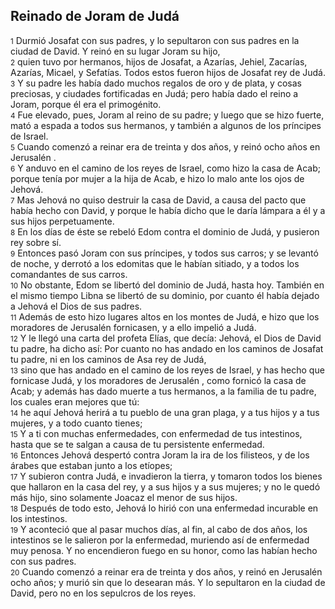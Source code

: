 == Reinado de Joram de Judá ==

{{anchor|1}} <small>1</small> Durmió Josafat con sus padres, y lo sepultaron con sus padres en la ciudad de David. Y reinó en su lugar Joram su hijo,<br>
{{anchor|2}} <small>2</small> quien tuvo por hermanos, hijos de Josafat, a Azarías, Jehiel, Zacarías, Azarías, Micael, y Sefatías. Todos estos fueron hijos de Josafat rey de Judá.<br>
{{anchor|3}} <small>3</small> Y su padre les había dado muchos regalos de oro y de plata, y cosas preciosas, y ciudades fortificadas en Judá; pero había dado el reino a Joram, porque él era el primogénito.<br>
{{anchor|4}} <small>4</small>  Fue  elevado, pues, Joram al reino de su padre; y luego que se hizo fuerte, mató a espada a todos sus hermanos, y también a algunos de los príncipes de Israel.<br>
{{anchor|5}} <small>5</small> Cuando comenzó a reinar era de treinta y dos años, y reinó ocho años en Jerusalén .<br>
{{anchor|6}} <small>6</small> Y anduvo en el camino de los reyes de Israel, como hizo la casa de Acab; porque tenía por mujer a la hija de Acab, e hizo lo malo ante los ojos de Jehová.<br>
{{anchor|7}} <small>7</small> Mas Jehová no quiso destruir la casa de David, a causa del pacto que había hecho con David, y porque le había dicho que le daría lámpara a él y a sus hijos perpetuamente.<br>
{{anchor|8}} <small>8</small> En los días de éste se rebeló Edom contra el dominio de Judá, y pusieron rey sobre sí.<br>
{{anchor|9}} <small>9</small> Entonces pasó Joram con sus príncipes, y todos sus carros; y se levantó de noche, y derrotó a los edomitas que le habían sitiado, y a todos los comandantes de sus carros.<br>
{{anchor|10}} <small>10</small> No obstante, Edom se libertó del dominio de Judá, hasta hoy. También en el mismo tiempo Libna se libertó de su dominio, por cuanto él había dejado a Jehová el Dios de sus padres.<br>
{{anchor|11}} <small>11</small> Además de esto hizo lugares altos en los montes de Judá, e hizo que los moradores de Jerusalén  fornicasen, y a ello impelió a Judá.<br>
{{anchor|12}} <small>12</small> Y le llegó una carta del profeta Elías, que decía: Jehová, el Dios de David tu padre, ha dicho así: Por cuanto no has andado en los caminos de Josafat tu padre, ni en los caminos de Asa rey de Judá,<br>
{{anchor|13}} <small>13</small> sino que has andado en el camino de los reyes de Israel, y has hecho que fornicase Judá, y los moradores de Jerusalén , como fornicó la casa de Acab; y además has dado muerte a tus hermanos, a la familia de tu padre, los cuales eran mejores que tú:<br>
{{anchor|14}} <small>14</small> he aquí Jehová herirá a tu pueblo de una gran plaga, y a tus hijos y a tus mujeres, y a todo cuanto tienes;<br>
{{anchor|15}} <small>15</small> Y a ti con muchas enfermedades, con enfermedad de tus intestinos, hasta que se te salgan a causa de tu persistente enfermedad.<br>
{{anchor|16}} <small>16</small> Entonces Jehová despertó contra Joram la ira de los filisteos, y de los árabes que estaban junto a los etíopes;<br>
{{anchor|17}} <small>17</small> Y subieron contra Judá, e invadieron la tierra, y tomaron todos los bienes que hallaron en la casa del rey, y a sus hijos y a sus mujeres; y no le quedó más hijo, sino solamente Joacaz el menor de sus hijos.<br>
{{anchor|18}} <small>18</small> Después de todo esto, Jehová lo hirió con una enfermedad incurable en los intestinos.<br>
{{anchor|19}} <small>19</small> Y aconteció que al pasar muchos días, al fin, al cabo de dos años, los intestinos se le salieron por la enfermedad, muriendo así de enfermedad muy penosa. Y no encendieron fuego en su honor, como las habían hecho con sus padres.<br>
{{anchor|20}} <small>20</small> Cuando comenzó a reinar era de treinta y dos años, y reinó en Jerusalén  ocho años; y murió sin que lo desearan más. Y lo sepultaron en la ciudad de David, pero no en los sepulcros de los reyes.<br>
